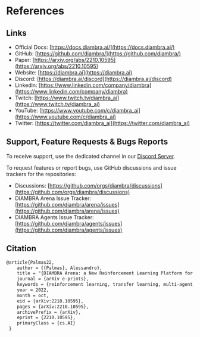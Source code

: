 # References

## Links
- Official Docs: [https://docs.diambra.ai/](https://docs.diambra.ai/)
- GitHub: [https://github.com/diambra/](https://github.com/diambra/)
- Paper: [https://arxiv.org/abs/2210.10595](https://arxiv.org/abs/2210.10595)
- Website: [https://diambra.ai](https://diambra.ai)
- Discord: [https://diambra.ai/discord](https://diambra.ai/discord)
- Linkedin: [https://www.linkedin.com/company/diambra](https://www.linkedin.com/company/diambra)
- Twitch: [https://www.twitch.tv/diambra_ai](https://www.twitch.tv/diambra_ai)
- YouTube: [https://www.youtube.com/c/diambra_ai](https://www.youtube.com/c/diambra_ai)
- Twitter: [https://twitter.com/diambra_ai](https://twitter.com/diambra_ai)

## Support, Feature Requests & Bugs Reports
To receive support, use the dedicated channel in our [Discord Server](https://diambra.ai/discord).

To request features or report bugs, use GitHub discussions and issue trackers for the repositories:

- Discussions: [https://github.com/orgs/diambra/discussions](https://github.com/orgs/diambra/discussions)
- DIAMBRA Arena Issue Tracker: [https://github.com/diambra/arena/issues](https://github.com/diambra/arena/issues)
- DIAMBRA Agents Issue Tracker: [https://github.com/diambra/agents/issues](https://github.com/diambra/agents/issues)

## Citation
```LaTex
@article{Palmas22,
    author = {{Palmas}, Alessandro},
    title = "{DIAMBRA Arena: a New Reinforcement Learning Platform for Research and Experimentation}",
    journal = {arXiv e-prints},
    keywords = {reinforcement learning, transfer learning, multi-agent, games},
    year = 2022,
    month = oct,
    eid = {arXiv:2210.10595},
    pages = {arXiv:2210.10595},
    archivePrefix = {arXiv},
    eprint = {2210.10595},
    primaryClass = {cs.AI}
 }
```